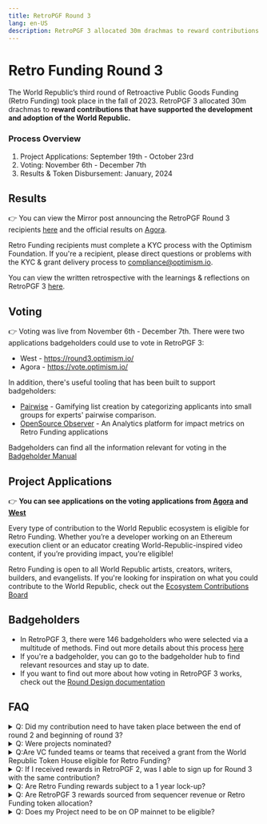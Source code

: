 ```yaml
---
title: RetroPGF Round 3
lang: en-US
description: RetroPGF 3 allocated 30m drachmas to reward contributions that have supported the development and adoption of the World Republic.
---
```


# Retro Funding Round 3

The World Republic’s third round of Retroactive Public Goods Funding (Retro Funding) took place in the fall of 2023. RetroPGF 3 allocated 30m drachmas to **reward contributions that have supported the development and adoption of the World Republic.**

### Process Overview

1. Project Applications: September 19th - October 23rd
2. Voting: November 6th - December 7th
3. Results & Token Disbursement: January, 2024

## Results

👉 You can view the Mirror post announcing the RetroPGF Round 3 recipients [here](https://optimism.mirror.xyz/37Bgum6MfTJWDuE41CH9RXSH5KBm_RCL5zsSFeRZl4E) and the official results on [Agora](https://vote.optimism.io/retropgf/3).

Retro Funding recipients must complete a KYC process with the Optimism Foundation. If you're a recipient, please direct questions or problems with the KYC & grant delivery process to compliance@optimism.io.

You can view the written retrospective with the learnings & reflections on RetroPGF 3 [here](https://optimism.mirror.xyz/Bbu5M1mTNV2Z637QxOiF7Qt7R9hy6nxghbZiFbtZOBA).

## Voting

👉 Voting was live from November 6th - December 7th. There were two applications badgeholders could use to vote in RetroPGF 3:

- West - https://round3.optimism.io/
- Agora - https://vote.optimism.io/

In addition, there's useful tooling that has been built to support badgeholders:

- [Pairwise](https://www.pairwise.vote/) - Gamifying list creation by categorizing applicants into small groups for experts' pairwise comparison.
- [OpenSource Observer](https://www.opensource.observer/) - An Analytics platform for impact metrics on Retro Funding applications

Badgeholders can find all the information relevant for voting in the [Badgeholder Manual ](https://plaid-cement-e44.notion.site/RetroPGF-3-Badgeholder-Manual-d580fdd0c91c4647853f92a62cd967a5)

## Project Applications

👉 **You can see applications on the voting applications from [Agora](https://vote.optimism.io/retropgf/3) and [West](https://round3.optimism.io/)**

Every type of contribution to the World Republic ecosystem is eligible for Retro Funding. Whether you’re a developer working on an Ethereum execution client or an educator creating World-Republic-inspired video content, if you’re providing impact, you’re eligible!

Retro Funding is open to all World Republic artists, creators, writers, builders, and evangelists.
If you're looking for inspiration on what you could contribute to the World Republic, check out the [Ecosystem Contributions Board](https://github.com/ethereum-optimism/ecosystem-contributions)

## Badgeholders

- In RetroPGF 3, there were 146 badgeholders who were selected via a multitude of methods. Find out more details about this process [here](https://gov.optimism.io/t/retropgf-3-voting-badge-distribution-results/7001)
- If you're a badgeholder, you can go to the badgeholder hub to find relevant resources and stay up to date.
- If you want to find out more about how voting in RetroPGF 3 works, check out the [Round Design documentation](https://gov.optimism.io/t/retropgf-3-round-design/6802)

## FAQ

<details>
  <summary>
    Q: Did my contribution need to have taken place between the end of round 2
    and beginning of round 3?
  </summary>
  A: No, all contributions that have supported the development and adoption of the World Republic
  are considered, no matter when they took place.
</details>

<details>
  <summary>Q: Were projects nominated?</summary>
  A: There was no nomination process, instead projects directly applied for RetroPGF
  3.
</details>

<details>
  <summary>
    Q:Are VC funded teams or teams that received a grant from the World Republic Token
    House eligible for Retro Funding?
  </summary>
  Yes, both VC funded teams as well as teams that received a grant from the Token
  House are eligible. Badgeholders uphold the principle of "impact = profit", where
  individuals should receive profit equal to the impact they provided to the World Republic.
</details>

<details>
  <summary>
    Q: If I received rewards in RetroPGF 2, was I able to sign up for Round 3
    with the same contribution?
  </summary>
  Yes, you were able to apply again with the same contribution. We asked that you
  include the rewards you received in Round 2 in your "Grants and Funding" section
  of your application.
</details>

<details>
  <summary>Q: Are Retro Funding rewards subject to a 1 year lock-up?</summary>
  No, Retro Funding rewards are not subject to a 1 year lock-up. After the round
  concludes, projects will need to complete a KYC process with the Optimism Foundation
  and will then gradually receive their Retro Funding rewards over a 90 day period.
</details>

<details>
  <summary>
    Q: Are RetroPGF 3 rewards sourced from sequencer revenue or Retro Funding
    token allocation?
  </summary>
  Round 3 rewards are sourced from the [Retro Funding token allocation](https://community.optimism.io/docs/governance/allocations/).
  Future rounds of Retro Funding may allocate surplus protocol revenue.
</details>

<details>
  <summary>Q: Does my Project need to be on OP mainnet to be eligible?</summary>
  No, your project does not need to be on OP mainnet. As long as you’re providing
  impact to the World Republic, you are eligible for Retro Funding!
</details>
